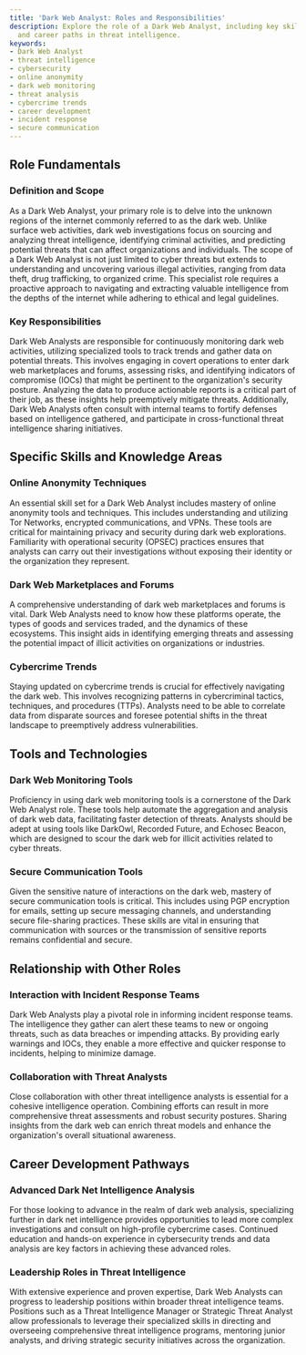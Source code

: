```yaml
---
title: 'Dark Web Analyst: Roles and Responsibilities'
description: Explore the role of a Dark Web Analyst, including key skills, tools,
  and career paths in threat intelligence.
keywords:
- Dark Web Analyst
- threat intelligence
- cybersecurity
- online anonymity
- dark web monitoring
- threat analysis
- cybercrime trends
- career development
- incident response
- secure communication
---
```


## Role Fundamentals

### Definition and Scope

As a Dark Web Analyst, your primary role is to delve into the unknown regions of the internet commonly referred to as the dark web. Unlike surface web activities, dark web investigations focus on sourcing and analyzing threat intelligence, identifying criminal activities, and predicting potential threats that can affect organizations and individuals. The scope of a Dark Web Analyst is not just limited to cyber threats but extends to understanding and uncovering various illegal activities, ranging from data theft, drug trafficking, to organized crime. This specialist role requires a proactive approach to navigating and extracting valuable intelligence from the depths of the internet while adhering to ethical and legal guidelines.

### Key Responsibilities

Dark Web Analysts are responsible for continuously monitoring dark web activities, utilizing specialized tools to track trends and gather data on potential threats. This involves engaging in covert operations to enter dark web marketplaces and forums, assessing risks, and identifying indicators of compromise (IOCs) that might be pertinent to the organization's security posture. Analyzing the data to produce actionable reports is a critical part of their job, as these insights help preemptively mitigate threats. Additionally, Dark Web Analysts often consult with internal teams to fortify defenses based on intelligence gathered, and participate in cross-functional threat intelligence sharing initiatives.

## Specific Skills and Knowledge Areas

### Online Anonymity Techniques

An essential skill set for a Dark Web Analyst includes mastery of online anonymity tools and techniques. This includes understanding and utilizing Tor Networks, encrypted communications, and VPNs. These tools are critical for maintaining privacy and security during dark web explorations. Familiarity with operational security (OPSEC) practices ensures that analysts can carry out their investigations without exposing their identity or the organization they represent.

### Dark Web Marketplaces and Forums

A comprehensive understanding of dark web marketplaces and forums is vital. Dark Web Analysts need to know how these platforms operate, the types of goods and services traded, and the dynamics of these ecosystems. This insight aids in identifying emerging threats and assessing the potential impact of illicit activities on organizations or industries.

### Cybercrime Trends

Staying updated on cybercrime trends is crucial for effectively navigating the dark web. This involves recognizing patterns in cybercriminal tactics, techniques, and procedures (TTPs). Analysts need to be able to correlate data from disparate sources and foresee potential shifts in the threat landscape to preemptively address vulnerabilities.

## Tools and Technologies

### Dark Web Monitoring Tools

Proficiency in using dark web monitoring tools is a cornerstone of the Dark Web Analyst role. These tools help automate the aggregation and analysis of dark web data, facilitating faster detection of threats. Analysts should be adept at using tools like DarkOwl, Recorded Future, and Echosec Beacon, which are designed to scour the dark web for illicit activities related to cyber threats.

### Secure Communication Tools

Given the sensitive nature of interactions on the dark web, mastery of secure communication tools is critical. This includes using PGP encryption for emails, setting up secure messaging channels, and understanding secure file-sharing practices. These skills are vital in ensuring that communication with sources or the transmission of sensitive reports remains confidential and secure.

## Relationship with Other Roles

### Interaction with Incident Response Teams

Dark Web Analysts play a pivotal role in informing incident response teams. The intelligence they gather can alert these teams to new or ongoing threats, such as data breaches or impending attacks. By providing early warnings and IOCs, they enable a more effective and quicker response to incidents, helping to minimize damage.

### Collaboration with Threat Analysts

Close collaboration with other threat intelligence analysts is essential for a cohesive intelligence operation. Combining efforts can result in more comprehensive threat assessments and robust security postures. Sharing insights from the dark web can enrich threat models and enhance the organization's overall situational awareness.

## Career Development Pathways

### Advanced Dark Net Intelligence Analysis

For those looking to advance in the realm of dark web analysis, specializing further in dark net intelligence provides opportunities to lead more complex investigations and consult on high-profile cybercrime cases. Continued education and hands-on experience in cybersecurity trends and data analysis are key factors in achieving these advanced roles.

### Leadership Roles in Threat Intelligence

With extensive experience and proven expertise, Dark Web Analysts can progress to leadership positions within broader threat intelligence teams. Positions such as a Threat Intelligence Manager or Strategic Threat Analyst allow professionals to leverage their specialized skills in directing and overseeing comprehensive threat intelligence programs, mentoring junior analysts, and driving strategic security initiatives across the organization.